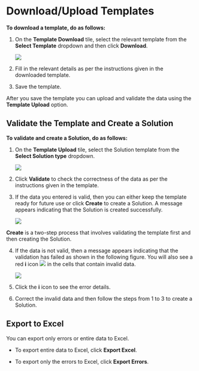 
# Download/Upload Templates

**To download a template, do as follows:**

1. On the **Template Download** tile, select the relevant template from the **Select Template** dropdown and then click **Download**.

    ![](media/templatedownload.png)


2. Fill in the relevant details as per the instructions given in the downloaded template.

3. Save the template.

After you save the template you can upload and validate the data using the **Template Upload** option.

## Validate the Template and Create a Solution

**To validate and create a Solution, do as follows:**

1. On the **Template Upload** tile, select the Solution template from the **Select Solution type** dropdown.

    ![](media/templateupload.png)

2. Click **Validate** to check the correctness of the data as per the instructions given in the template.

3. If the data you entered is valid, then you can either keep the template ready for future use or click **Create** to create a Solution. A message appears indicating that the Solution is created successfully.

    ![](media/createsolution.png)

<p>
<Admonition type="note">
<p><b>Create</b> is a two-step process that involves validating the template first and then creating the Solution.</p>
</Admonition>
</p>
 

4. If the data is not valid, then a message appears indicating that the validation has failed as shown in the following figure. You will also 
   see a red **i** icon ![](media/validationicon.png) in the cells that contain invalid data.

    ![](media/validationfailed.png)

5. Click the **i** icon to see the error details.

6. Correct the invalid data and then follow the steps from 1 to 3 to create a Solution.

## Export to Excel

You can export only errors or entire data to Excel.

* To export entire data to Excel, click **Export Excel**.

* To export only the errors to Excel, click **Export Errors**.
